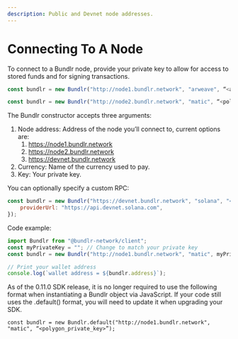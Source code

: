 ```yaml
---
description: Public and Devnet node addresses.
---
```



# Connecting To A Node

To connect to a Bundlr node, provide your private key to allow for access to stored funds and for signing transactions.

```js
const bundlr = new Bundlr("http://node1.bundlr.network", "arweave", “<arweave_private_key>”);

const bundlr = new Bundlr("http://node2.bundlr.network", "matic", “<polygon_private_key>”);
```

The Bundlr constructor accepts three arguments:

1. Node address: Address of the node you’ll connect to, current options are:
    1. https://node1.bundlr.network
    2. https://node2.bundlr.network
    3. https://devnet.bundlr.network
2. Currency: Name of the currency used to pay.
3. Key: Your private key.

You can optionally specify a custom RPC:

```js
const bundlr = new Bundlr("https://devnet.bundlr.network", "solana", "<solana_private key>", {
	providerUrl: "https://api.devnet.solana.com",
});
```

Code example:

```js
import Bundlr from "@bundlr-network/client";
const myPrivateKey = ""; // Change to match your private key
const bundlr = new Bundlr("http://node1.bundlr.network", "matic", myPrivateKey);

// Print your wallet address
console.log(`wallet address = ${bundlr.address}`);
```

<Callout type="info" emoji="ℹ️">
As of the 0.11.0 SDK release, it is no longer required to use the following format when instantiating a Bundlr object via JavaScript. If your code still uses the .default() format, you will need to update it when upgrading your SDK.

`const bundlr = new Bundlr.default("http://node1.bundlr.network", "matic", “<polygon_private_key>”);`

</Callout>
